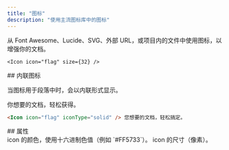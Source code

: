 ```yaml
---
title: "图标"
description: "使用主流图标库中的图标"
---
```



从 Font Awesome、Lucide、SVG、外部 URL，或项目内的文件中使用图标，以增强你的文档。

<Icon icon="flag" size={32} />

```mdx Icon example
<Icon icon="flag" size={32} />
```

<div id="inline-icons">
  ## 内联图标
</div>

当图标用于段落中时，会以内联形式显示。

<Icon icon="flag" iconType="solid" /> 你想要的文档，轻松获得。

```markdown Inline icon example
<Icon icon="flag" iconType="solid" /> 您想要的文档，轻松搞定。
```

<div id="properties">
  ## 属性
</div>

<IconsRequired />

<ResponseField name="color" type="string">
  icon 的颜色，使用十六进制色值（例如 `#FF5733`）。
</ResponseField>

<ResponseField name="size" type="number">
  icon 的尺寸（像素）。
</ResponseField>
